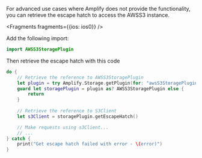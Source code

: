 For advanced use cases where Amplify does not provide the functionality, you can retrieve the escape hatch to access the AWSS3 instance.


<Fragments fragments={{ios: ios0}} />

Add the following import:


```swift
import AWSS3StoragePlugin
```

Then retrieve the escape hatch with this code

```swift
do {
    // Retrieve the reference to AWSS3StoragePlugin
    let plugin = try Amplify.Storage.getPlugin(for: "awsS3StoragePlugin")
    guard let storagePlugin = plugin as? AWSS3StoragePlugin else {
        return
    }
    
    // Retrieve the reference to S3Client
    let s3Client = storagePlugin.getEscapeHatch()

    // Make requests using s3Client...
    // ...
} catch {
    print("Get escape hatch failed with error - \(error)")
}
```